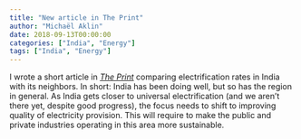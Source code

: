```yaml
---
title: "New article in The Print"
author: "Michaël Aklin"
date: 2018-09-13T00:00:00
categories: ["India", "Energy"]
tags: ["India", "Energy"]
---
```


I wrote a short article in [_The Print_](https://theprint.in/opinion/how-indias-impressive-electrification-compares-with-south-asian-nations/115134/) comparing electrification rates in India with its neighbors. In short: India has been doing well, but so has the region in general. As India gets closer to universal electrification (and we aren't there yet, despite good progress), the focus needs to shift to improving quality of electricity provision. This will require to make the public and private industries operating in this area more sustainable. 